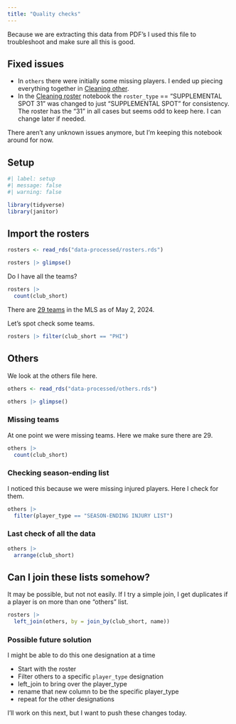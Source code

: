 ```yaml
---
title: "Quality checks"
---
```


Because we are extracting this data from PDF's I used this file to troubleshoot and make sure all this is good.

## Fixed issues

- In `others` there were initially some missing players. I ended up piecing everything together in [Cleaning other](01-cleaning-other.qmd).
- In the [Cleaning roster](01-cleaning-roster.qmd) notebook the `roster_type` == "SUPPLEMENTAL SPOT 31" was changed to just "SUPPLEMENTAL SPOT" for consistency. The roster has the "31" in all cases but seems odd to keep here. I can change later if needed.

There aren't any unknown issues anymore, but I'm keeping this notebook around for now.

## Setup

```r
#| label: setup
#| message: false
#| warning: false

library(tidyverse)
library(janitor)
```


## Import the rosters

```r
rosters <- read_rds("data-processed/rosters.rds")

rosters |> glimpse()
```

Do I have all the teams?

```r
rosters |> 
  count(club_short)
```

There are [29 teams](https://en.wikipedia.org/wiki/Major_League_Soccer) in the MLS as of May 2, 2024.

Let's spot check some teams.

```r
rosters |> filter(club_short == "PHI")
```

## Others

We look at the others file here.

```r
others <- read_rds("data-processed/others.rds")

others |> glimpse()
```

### Missing teams

At one point we were missing teams. Here we make sure there are 29.

```r
others |> 
  count(club_short)
```

### Checking season-ending list

I noticed this because we were missing injured players. Here I check for them.

```r
others |> 
  filter(player_type == "SEASON-ENDING INJURY LIST")
```

### Last check of all the data

```r
others |> 
  arrange(club_short)
```

## Can I join these lists somehow?

It may be possible, but not not easily. If I try a simple join, I get duplicates if a player is on more than one "others" list.

```r
rosters |> 
  left_join(others, by = join_by(club_short, name))
```

### Possible future solution

I might be able to do this one designation at a time

- Start with the roster
- Filter others to a specific `player_type` designation
- left_join to bring over the player_type
- rename that new column to be the specific player_type
- repeat for the other designations

I'll work on this next, but I want to push these changes today.

